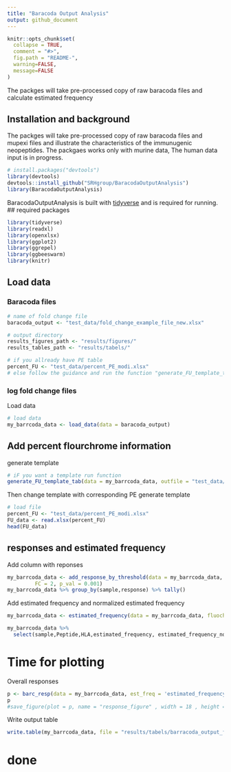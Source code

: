 ```yaml
---
title: "Baracoda Output Analysis"
output: github_document
---
```


<!-- README.md is generated from the README.Rmd file. Edit that file for updates -->

```r
knitr::opts_chunk$set(
  collapse = TRUE,
  comment = "#>",
  fig.path = "README-",
  warning=FALSE,
  message=FALSE
)
```

The packges will take pre-processed copy of raw baracoda files and calculate estimated frequency

## Installation and background

The packges will take pre-processed copy of raw baracoda files and mupexi files and illustrate the characteristics of the immunugenic neopeptides. 
The packgaes works only with murine data, The human data input is in progress. 

```r
# install.packages("devtools")
library(devtools)
devtools::install_github("SRHgroup/BaracodaOutputAnalysis")
library(BaracodaOutputAnalysis)
```
BaracodaOutputAnalysis is built with [tidyverse](https://github.com/tidyverse/tidyverse)  and is required for running.
## required packages 
```r
library(tidyverse)
library(readxl)
library(openxlsx)
library(ggplot2)
library(ggrepel)
library(ggbeeswarm)
library(knitr)
```

## Load data

### Baracoda files
```r
# name of fold change file
baracoda_output <- "test_data/fold_change_example_file_new.xlsx"

# output directory
results_figures_path <- "results/figures/"
results_tables_path <- "results/tabels/"

# if you allready have PE table 
percent_FU <- "test_data/percent_PE_modi.xlsx"
# else follow the guidance and run the function "generate_FU_template_tab" after loading data 

```

### log fold change files 
Load data  
```r

# load data
my_barrcoda_data <- load_data(data = baracoda_output)
```


## Add percent flourchrome information
generate template
```r
# iF you want a template run function
generate_FU_template_tab(data = my_barrcoda_data, outfile = "test_data/percent_PE.xlsx")

```


Then change template with corresponding PE
generate template
```r
# load file
percent_FU <- "test_data/percent_PE_modi.xlsx"
FU_data <- read.xlsx(percent_FU)
head(FU_data)
```

## responses and estimated frequency
Add column with reponses 

```r
my_barrcoda_data <- add_response_by_threshold(data = my_barrcoda_data,
         FC = 2, p_val = 0.001)
my_barrcoda_data %>% group_by(sample,response) %>% tally()
```

Add estimated frequency and normalized estimated frequency

```r
my_barrcoda_data <- estimated_frequency(data = my_barrcoda_data, fluochrome_dat = percent_FU)

my_barrcoda_data %>% 
  select(sample,Peptide,HLA,estimated_frequency, estimated_frequency_normalised_responses)

```

# Time for plotting 
Overall responses 
```r
p <- barc_resp(data = my_barrcoda_data, est_freq = 'estimated_frequency_normalised_responses')
p
#save_figure(plot = p, name = "response_figure" , width = 18 , height = 8)
```


Write output table 
```r
write.table(my_barrcoda_data, file = "results/tabels/barracoda_output_final.tsv", sep = "\t", quote = F, row.names = F)

```


# done


